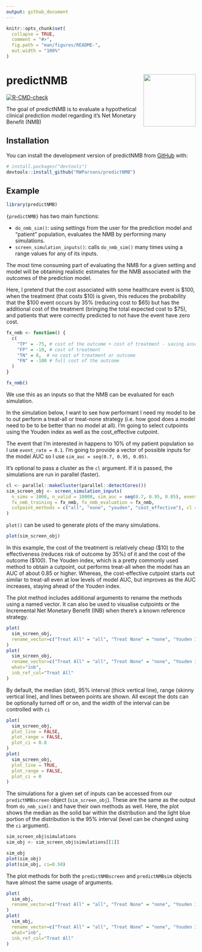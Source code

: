 ```yaml
---
output: github_document
---
```


<!-- README.md is generated from README.Rmd. Please edit that file -->

```r
knitr::opts_chunk$set(
  collapse = TRUE,
  comment = "#>",
  fig.path = "man/figures/README-",
  out.width = "100%"
)
```

# predictNMB <a href='https://github.com/RWParsons/predictNMB'><img src='man/figures/logo.png' align="right" height="139" /></a>

<!-- badges: start -->
[![R-CMD-check](https://github.com/RWParsons/predictNMB/workflows/R-CMD-check/badge.svg)](https://github.com/RWParsons/predictNMB/actions)
<!-- badges: end -->

The goal of predictNMB is to evaluate a hypothetical clinical prediction model regarding it's Net Monetary Benefit (NMB)

## Installation

You can install the development version of predictNMB from [GitHub](https://github.com/) with:

``` r
# install.packages("devtools")
devtools::install_github("RWParsons/predictNMB")
```

## Example

```r
library(predictNMB)
```


`{predictNMB}` has two main functions: 

- `do_nmb_sim()`: using settings from the user for the prediction model and "patient" population, evaluates the NMB by performing many simulations.
- `screen_simulation_inputs()`: calls `do_nmb_sim()` many times using a range values for any of its inputs.

The most time consuming part of evaluating the NMB for a given setting and model will be obtaining realistic estimates for the NMB associated with the outcomes of the prediction model. 

Here, I pretend that the cost associated with some healthcare event is \$100, when the treatment (that costs \$10) is given, this reduces the probability that the \$100 event occurs by 35% (reducing cost to $65) but has the additional cost of the treatment (bringing the total expected cost to \$75), and patients that were correctly predicted to not have the event have zero cost.

```r
fx_nmb <- function() {
  c(
    "TP" = -75, # cost of the outcome + cost of treatment - saving associated with its effectiveness
    "FP" = -10, # cost of treatment
    "TN" = 0,  # no cost of treatment or outcome
    "FN" = -100 # full cost of the outcome
  )
}

fx_nmb()

```

We use this as an inputs so that the NMB can be evaluated for each simulation.

In the simulation below, I want to see how performant I need my model to be to out perform a treat-all or treat-none strategy (i.e. how good does a model need to be to be better than no model at all). I'm going to select cutpoints using the Youden index as well as the cost_effective cutpoint.

The event that I'm interested in happens to 10% of my patient population so I use `event_rate = 0.1`. I'm going to provide a vector of possible inputs for the model AUC so I use `sim_auc = seq(0.7, 0.95, 0.05)`.

It's optional to pass a cluster as the `cl` argument. If it is passed, the simulations are run in parallel (faster).

```r
cl <- parallel::makeCluster(parallel::detectCores())
sim_screen_obj <- screen_simulation_inputs(
  n_sims = 1000, n_valid = 10000, sim_auc = seq(0.7, 0.95, 0.05), event_rate = 0.1,
  fx_nmb_training = fx_nmb, fx_nmb_evaluation = fx_nmb,
  cutpoint_methods = c("all", "none", "youden", "cost_effective"), cl = cl
)
```

`plot()` can be used to generate plots of the many simulations.

```r
plot(sim_screen_obj)
```

In this example, the cost of the treatment is relatively cheap (\$10) to the effectiveness (reduces risk of outcome by 35%) of it and the cost of the outcome (\$100). The Youden index, which is a pretty commonly used method to obtain a cutpoint, out performs treat-all when the model has an AUC of about 0.85 or higher. Whereas, the cost-effective cutpoint starts out similar to treat-all even at low levels of model AUC, but improves as the AUC increases, staying ahead of the Youden index.

The plot method includes additional arguments to rename the methods using a named vector. It can also be used to visualise cutpoints or the Incremental Net Monetary Benefit (INB) when there's a known reference strategy.

```r
plot(
  sim_screen_obj, 
  rename_vector=c("Treat All" = "all", "Treat None" = "none", "Youden Index" = "youden", "Cost-effective" = "cost_effective")
)
plot(
  sim_screen_obj, 
  rename_vector=c("Treat All" = "all", "Treat None" = "none", "Youden Index" = "youden", "Cost-effective" = "cost_effective"),
  what="inb",
  inb_ref_col="Treat All"
)
```
By default, the median (dot), 95% interval (thick vertical line), range (skinny vertical line), and lines between points are shown. All except the dots can be optionally turned off or on, and the width of the interval can be controlled with `ci`
```r
plot(
  sim_screen_obj,
  plot_line = FALSE,
  plot_range = FALSE,
  plot_ci = 0.8
)
plot(
  sim_screen_obj,
  plot_line = TRUE,
  plot_range = FALSE,
  plot_ci = 0
)
```

The simulations for a given set of inputs can be accessed from our `predictNMBscreen` object (`sim_screen_obj`). These are the same as the output from `do_nmb_sim()` and have their own methods as well. Here, the plot shows the median as the solid bar within the distribution and the light blue portion of the distribution is the 95% interval (level can be changed using the `ci` argument).

```r
sim_screen_obj$simulations
sim_obj <- sim_screen_obj$simulations[[1]]

sim_obj
plot(sim_obj)
plot(sim_obj, ci=0.50)
```
The plot methods for both the `predictNMBscreen` and `predictNMBsim` objects have almost the same usage of arguments.
```r
plot(
  sim_obj, 
  rename_vector=c("Treat All" = "all", "Treat None" = "none", "Youden Index" = "youden", "Cost-effective" = "cost_effective")
)
plot(
  sim_obj, 
  rename_vector=c("Treat All" = "all", "Treat None" = "none", "Youden Index" = "youden", "Cost-effective" = "cost_effective"),
  what="inb",
  inb_ref_col="Treat All"
)
```

